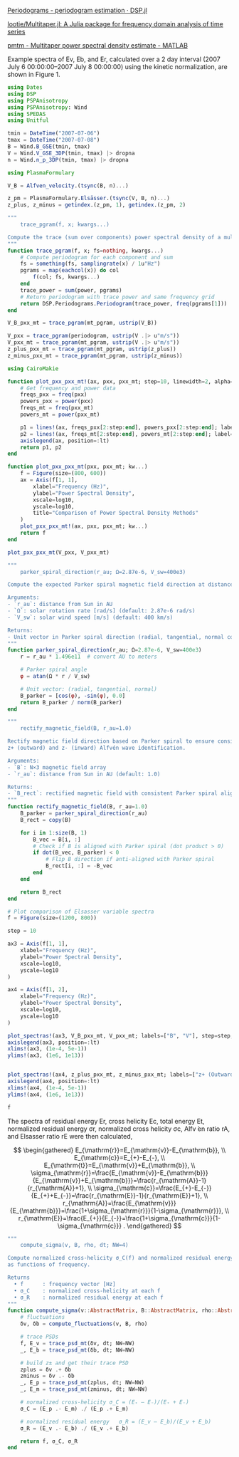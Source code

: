 


<a href="https://docs.juliadsp.org/stable/periodograms/">Periodograms - periodogram estimation · DSP.jl</a>


<a href="https://github.com/lootie/Multitaper.jl">lootie/Multitaper.jl: A Julia package for frequency domain analysis of time series</a>

[pmtm - Multitaper power spectral density estimate - MATLAB](https://www.mathworks.com/help/signal/ref/pmtm.html)

Example spectra of Ev, Eb, and Er, calculated over a 2 day interval (2007 July 6 00:00:00–2007 July 8 00:00:00) using the kinetic normalization, are shown in Figure 1.

```julia
using Dates
using DSP
using PSPAnisotropy
using PSPAnisotropy: Wind
using SPEDAS
using Unitful

tmin = DateTime("2007-07-06")
tmax = DateTime("2007-07-08")
B = Wind.B_GSE(tmin, tmax)
V = Wind.V_GSE_3DP(tmin, tmax) |> dropna
n = Wind.n_p_3DP(tmin, tmax) |> dropna
```

```julia
using PlasmaFormulary

V_B = Alfven_velocity.(tsync(B, n)...)

z_pm = PlasmaFormulary.Elsässer.(tsync(V, B, n)...)
z_plus, z_minus = getindex.(z_pm, 1), getindex.(z_pm, 2)
```

```julia
"""
    trace_pgram(f, x; kwargs...)

Compute the trace (sum over components) power spectral density of a multi-component time series. Returns a `Periodogram` object with trace power spectral density
"""
function trace_pgram(f, x; fs=nothing, kwargs...)
    # Compute periodogram for each component and sum
    fs = something(fs, samplingrate(x) / 1u"Hz")
    pgrams = map(eachcol(x)) do col
        f(col; fs, kwargs...)
    end
    trace_power = sum(power, pgrams)
    # Return periodogram with trace power and same frequency grid
    return DSP.Periodograms.Periodogram(trace_power, freq(pgrams[1]))
end

```


```julia
V_B_pxx_mt = trace_pgram(mt_pgram, ustrip(V_B))

V_pxx = trace_pgram(periodogram, ustrip(V .|> u"m/s"))
V_pxx_mt = trace_pgram(mt_pgram, ustrip(V .|> u"m/s"))
z_plus_pxx_mt = trace_pgram(mt_pgram, ustrip(z_plus))
z_minus_pxx_mt = trace_pgram(mt_pgram, ustrip(z_minus))
```

```julia
using CairoMakie

function plot_pxx_pxx_mt!(ax, pxx, pxx_mt; step=10, linewidth=2, alpha=0.8)
    # Get frequency and power data
    freqs_pxx = freq(pxx)
    powers_pxx = power(pxx)
    freqs_mt = freq(pxx_mt)
    powers_mt = power(pxx_mt)

    p1 = lines!(ax, freqs_pxx[2:step:end], powers_pxx[2:step:end]; label="Periodogram", linewidth, alpha)
    p2 = lines!(ax, freqs_mt[2:step:end], powers_mt[2:step:end]; label="Multitaper", linewidth, alpha)
    axislegend(ax, position=:lt)
    return p1, p2
end

function plot_pxx_pxx_mt(pxx, pxx_mt; kw...)
    f = Figure(size=(800, 600))
    ax = Axis(f[1, 1],
        xlabel="Frequency (Hz)",
        ylabel="Power Spectral Density",
        xscale=log10,
        yscale=log10,
        title="Comparison of Power Spectral Density Methods"
    )
    plot_pxx_pxx_mt!(ax, pxx, pxx_mt; kw...)
    return f
end

plot_pxx_pxx_mt(V_pxx, V_pxx_mt)
```


```julia
"""
    parker_spiral_direction(r_au; Ω=2.87e-6, V_sw=400e3)

Compute the expected Parker spiral magnetic field direction at distance r_au from the Sun.

Arguments:
- `r_au`: distance from Sun in AU
- `Ω`: solar rotation rate [rad/s] (default: 2.87e-6 rad/s)
- `V_sw`: solar wind speed [m/s] (default: 400 km/s)

Returns:
- Unit vector in Parker spiral direction (radial, tangential, normal components)
"""
function parker_spiral_direction(r_au; Ω=2.87e-6, V_sw=400e3)
    r = r_au * 1.496e11  # convert AU to meters

    # Parker spiral angle
    φ = atan(Ω * r / V_sw)

    # Unit vector: (radial, tangential, normal)
    B_parker = [cos(φ), -sin(φ), 0.0]
    return B_parker / norm(B_parker)
end

"""
    rectify_magnetic_field(B, r_au=1.0)

Rectify magnetic field direction based on Parker spiral to ensure consistent
z+ (outward) and z- (inward) Alfvén wave identification.

Arguments:
- `B`: N×3 magnetic field array
- `r_au`: distance from Sun in AU (default: 1.0)

Returns:
- `B_rect`: rectified magnetic field with consistent Parker spiral alignment
"""
function rectify_magnetic_field(B, r_au=1.0)
    B_parker = parker_spiral_direction(r_au)
    B_rect = copy(B)

    for i in 1:size(B, 1)
        B_vec = B[i, :]
        # Check if B is aligned with Parker spiral (dot product > 0)
        if dot(B_vec, B_parker) < 0
            # Flip B direction if anti-aligned with Parker spiral
            B_rect[i, :] = -B_vec
        end
    end

    return B_rect
end
```


```julia
# Plot comparison of Elsasser variable spectra
f = Figure(size=(1200, 800))

step = 10

ax3 = Axis(f[1, 1],
    xlabel="Frequency (Hz)",
    ylabel="Power Spectral Density",
    xscale=log10,
    yscale=log10
)

ax4 = Axis(f[1, 2],
    xlabel="Frequency (Hz)",
    ylabel="Power Spectral Density",
    xscale=log10,
    yscale=log10
)

plot_spectras!(ax3, V_B_pxx_mt, V_pxx_mt; labels=["B", "V"], step=step, linewidth=2, alpha=0.8)
axislegend(ax3, position=:lt)
xlims!(ax3, (1e-4, 5e-1))
ylims!(ax3, (1e6, 1e13))


plot_spectras!(ax4, z_plus_pxx_mt, z_minus_pxx_mt; labels=["z+ (Outward)", "z- (Inward)"], step=step, linewidth=2, alpha=0.8)
axislegend(ax4, position=:lt)
xlims!(ax4, (1e-4, 5e-1))
ylims!(ax4, (1e6, 1e13))

f
```

The spectra of residual energy Er, cross helicity Ec, total energy Et, normalized residual energy σr, normalized cross helicity σc, Alfv ́en ratio rA, and Elsasser ratio rE were then calculated,

$$
\begin{gathered}
E_{\mathrm{r}}=E_{\mathrm{v}}-E_{\mathrm{b}}, \\
E_{\mathrm{c}}=E_{+}-E_{-}, \\
E_{\mathrm{t}}=E_{\mathrm{v}}+E_{\mathrm{b}}, \\
\sigma_{\mathrm{r}}=\frac{E_{\mathrm{v}}-E_{\mathrm{b}}}{E_{\mathrm{v}}+E_{\mathrm{b}}}=\frac{r_{\mathrm{A}}-1}{r_{\mathrm{A}}+1}, \\
\sigma_{\mathrm{c}}=\frac{E_{+}-E_{-}}{E_{+}+E_{-}}=\frac{r_{\mathrm{E}}-1}{r_{\mathrm{E}}+1}, \\
r_{\mathrm{A}}=\frac{E_{\mathrm{v}}}{E_{\mathrm{b}}}=\frac{1+\sigma_{\mathrm{r}}}{1-\sigma_{\mathrm{r}}}, \\
r_{\mathrm{E}}=\frac{E_{+}}{E_{-}}=\frac{1+\sigma_{\mathrm{c}}}{1-\sigma_{\mathrm{c}}} .
\end{gathered}
$$


```julia
"""
    compute_sigma(v, B, rho, dt; NW=4)

Compute normalized cross‐helicity σ_C(f) and normalized residual energy σ_R(f)
as functions of frequency.

Returns
  • f      : frequency vector [Hz]
  • σ_C    : normalized cross‐helicity at each f
  • σ_R    : normalized residual energy at each f
"""
function compute_sigma(v::AbstractMatrix, B::AbstractMatrix, rho::AbstractVector, dt::Real; NW::Real=4)
    # fluctuations
    δv, δb = compute_fluctuations(v, B, rho)

    # trace PSDs
    f, E_v = trace_psd_mt(δv, dt; NW=NW)
    _, E_b = trace_psd_mt(δb, dt; NW=NW)

    # build z± and get their trace PSD
    zplus = δv .+ δb
    zminus = δv .- δb
    _, E_p = trace_psd_mt(zplus, dt; NW=NW)
    _, E_m = trace_psd_mt(zminus, dt; NW=NW)

    # normalized cross‐helicity σ_C = (E₊ – E₋)/(E₊ + E₋)
    σ_C = (E_p .- E_m) ./ (E_p .+ E_m)

    # normalized residual energy   σ_R = (E_v – E_b)/(E_v + E_b)
    σ_R = (E_v .- E_b) ./ (E_v .+ E_b)

    return f, σ_C, σ_R
end
```